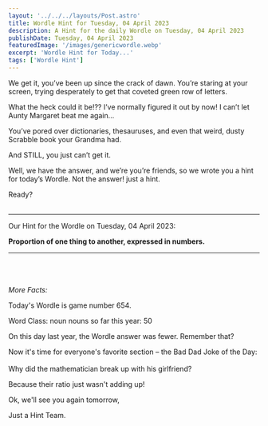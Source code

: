 ```yaml
---
layout: '../../../layouts/Post.astro'
title: Wordle Hint for Tuesday, 04 April 2023
description: A Hint for the daily Wordle on Tuesday, 04 April 2023
publishDate: Tuesday, 04 April 2023
featuredImage: '/images/genericwordle.webp'
excerpt: 'Wordle Hint for Today...'
tags: ['Wordle Hint']
---
```


We get it, you’ve been up since the crack of dawn. You’re staring at your screen, trying desperately to get that coveted green row of letters. 

What the heck could it be!??
I’ve normally figured it out by now!
I can’t let Aunty Margaret beat me again… 

You’ve pored over dictionaries, thesauruses, and even that weird, dusty Scrabble book your Grandma had.

And STILL, you just can’t get it. 

Well, we have the answer, and we’re you’re friends, so we wrote you a hint for today’s Wordle.
Not the answer! just a hint. 

Ready?<br /><br />

----

Our Hint for the Wordle on Tuesday, 04 April 2023:

**Proportion of one thing to another, expressed in numbers.** 


----

<br /><br /><br />*More Facts:*

Today's Wordle is game number 654.

Word Class: noun nouns so far this year: 50 

On this day last year, the Wordle answer was fewer. Remember that? 

Now it's time for everyone's favorite section – the Bad Dad Joke of the Day:<br /><br />Why did the mathematician break up with his girlfriend?

Because their ratio just wasn't adding up! 

Ok, we'll see you again tomorrow, 

Just a Hint Team.